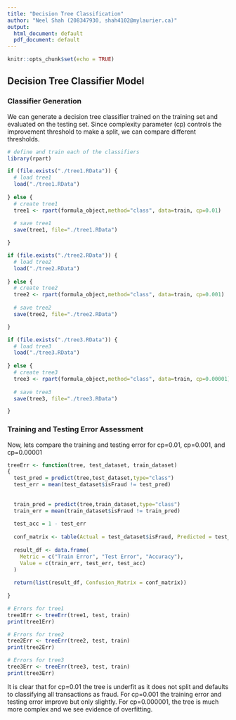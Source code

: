 ```yaml
---
title: "Decision Tree Classification"
author: "Neel Shah (208347930, shah4102@mylaurier.ca)"
output:
  html_document: default
  pdf_document: default
---
```


```r
knitr::opts_chunk$set(echo = TRUE)
```

## Decision Tree Classifier Model

### Classifier Generation

We can generate a decision tree classifier trained on the training set and evaluated on the testing set. Since complexity parameter (cp) controls the improvement threshold to make a split, we can compare different thresholds.
```r
# define and train each of the classifiers
library(rpart)

```

```r
if (file.exists("./tree1.RData")) {
  # load tree1
  load("./tree1.RData")
  
} else {
  # create tree1
  tree1 <- rpart(formula_object,method="class", data=train, cp=0.01)
  
  # save tree1
  save(tree1, file="./tree1.RData")

}


```


``` r
if (file.exists("./tree2.RData")) {
  # load tree2
  load("./tree2.RData")
  
} else {
  # create tree2
  tree2 <- rpart(formula_object,method="class", data=train, cp=0.001)
  
  # save tree2
  save(tree2, file="./tree2.RData")

}

```


```r
if (file.exists("./tree3.RData")) {
  # load tree3
  load("./tree3.RData")
  
} else {
  # create tree3
  tree3 <- rpart(formula_object,method="class", data=train, cp=0.00001)
  
  # save tree3
  save(tree3, file="./tree3.RData")

}

```


### Training and Testing Error Assessment

Now, lets compare the training and testing error for cp=0.01, cp=0.001, and cp=0.00001
```r
treeErr <- function(tree, test_dataset, train_dataset)
{
  test_pred = predict(tree,test_dataset,type="class")
  test_err = mean(test_dataset$isFraud != test_pred)
  
  
  train_pred = predict(tree,train_dataset,type="class")
  train_err = mean(train_dataset$isFraud != train_pred)
  
  test_acc = 1 - test_err
  
  conf_matrix <- table(Actual = test_dataset$isFraud, Predicted = test_pred)
  
  result_df <- data.frame(
    Metric = c("Train Error", "Test Error", "Accuracy"),
    Value = c(train_err, test_err, test_acc)
  )
  
  return(list(result_df, Confusion_Matrix = conf_matrix))
  
}
```


```r
# Errors for tree1
tree1Err <- treeErr(tree1, test, train)
print(tree1Err)

```

```r
# Errors for tree2
tree2Err <- treeErr(tree2, test, train)
print(tree2Err)

```

```r
# Errors for tree3
tree3Err <- treeErr(tree3, test, train)
print(tree3Err)

```

It is clear that for cp=0.01 the tree is underfit as it does not split and defaults to classifying all transactions as fraud. For cp=0.001 the training error and testing error improve but only slightly. For cp=0.000001, the tree is much more complex and we see evidence of overfitting.

